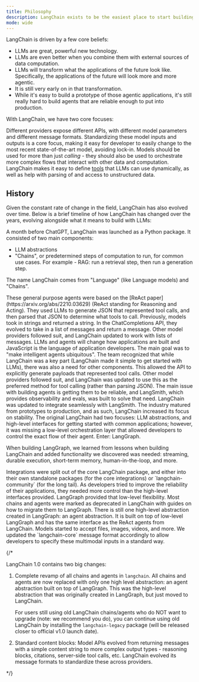 ```yaml
---
title: Philosophy
description: LangChain exists to be the easiest place to start building with LLMs, while also being flexible and production-ready.
mode: wide
---
```



<AlphaCallout />

LangChain is driven by a few core beliefs:

- LLMs are great, powerful new technology.
- LLMs are even better when you combine them with external sources of data computation.
- LLMs will transform what the applications of the future look like. Specifically, the applications of the future will look more and more agentic.
- It is still very early on in that transformation.
- While it's easy to build a prototype of those agentic applications, it's still really hard to build agents that are reliable enough to put into production.

With LangChain, we have two core focuses:

<Steps>
<Step title="We want to make it possible for developers to build with whatever the best model is at the time.">

Different providers expose different APIs, with different model parameters and different message formats.
Standardizing these model inputs and outputs is a core focus, making it easy for developer to easily change to the most recent state-of-the-art model, avoiding lock-in.
</Step>
<Step title="We want to make it easy to use these models to orchestrate more complex flows that interact with other data and computation.">
Models should be used for more than just *calling* - they should also be used to orchestrate more complex flows that interact with other data and computation. LangChain makes it easy to define [tools](/oss/javascript/langchain/tools) that LLMs can use dynamically, as well as help with parsing of and access to unstructured data.
</Step>
</Steps>

## History

Given the constant rate of change in the field, LangChain has also evolved over time. Below is a brief timeline of how LangChain has changed over the years, evolving alongside what it means to build with LLMs:

<Card title="October 24, 2022: LangChain launched as a Python package" horizontal>
A month before ChatGPT, LangChain was launched as a Python package. It consisted of two main components:

- LLM abstractions
- "Chains", or predetermined steps of computation to run, for common use cases. For example - RAG: run a retrieval step, then run a generation step.

The name LangChain comes from "Language" (like Language models) and "Chains".
</Card>


<Card title="December 2022: The first general purpose agents were added to LangChain." horizontal>
These general purpose agents were based on the [ReAct paper](https://arxiv.org/abs/2210.03629) (ReAct standing for Reasoning and Acting). They used LLMs to generate JSON that represented tool calls, and then parsed that JSON to determine what tools to call.
</Card>


<Card title="January 2023: OpenAI releases a 'Chat Completion' API" horizontal>
Previously, models took in strings and returned a string. In the ChatCompletions API, they evolved to take in a list of messages and return a message. Other model providers followed suit, and LangChain updated to work with lists of messages.
</Card>

<Card title="January 2023: LangChain releases a JavaScript version" horizontal>
LLMs and agents will change how applications are built and JavaScript is the language of application developers.
</Card>

<Card title="February 2023: LangChain Inc. was formed as a company around the open source LangChain project" horizontal>
The main goal was to "make intelligent agents ubiquitous". The team recognized that while LangChain was a key part (LangChain made it simple to get started with LLMs), there was also a need for other components.
</Card>

<Card title="Spring 2023: OpenAI releases 'function calling' in their API" horizontal>
This allowed the API to explicitly generate payloads that represented tool calls. Other model providers followed suit, and LangChain was updated to use this as the preferred method for tool calling (rather than parsing JSON).
</Card>

<Card title="Summer 2023: LangSmith is released as closed source platform by LangChain Inc., providing observability and evals" horizontal>
The main issue with building agents is getting them to be reliable, and LangSmith, which provides observability and evals, was built to solve that need. LangChain was updated to integrate seamlessly with LangSmith.
</Card>

<Card title="January 2024: langchain releases 0.1, its first non-0.0.x" horizontal>
The industry matured from prototypes to production, and as such, LangChain increased its focus on stability.
</Card>

<Card title="February 2024: LangGraph is released as an open-source library" horizontal>
The original LangChain had two focuses: LLM abstractions, and high-level interfaces for getting started with common applications; however, it was missing a low-level orchestration layer that allowed developers to control the exact flow of their agent. Enter: LangGraph.

When building LangGraph, we learned from lessons when building LangChain and added functionality we discovered was needed: streaming, durable execution, short-term memory, human-in-the-loop, and more.
</Card>

<Card title="Summer 2024: LangChain has over 700 integrations" horizontal>
Integrations were split out of the core LangChain package, and either into their own standalone packages (for the core integrations) or `langchain-community` (for the long tail).
</Card>

<Card title="Fall 2024: LangGraph becomes the preferred way to build any AI applications that's more than a single LLM call" horizontal>
As developers tried to improve the reliability of their applications, they needed more control than the high-level interfaces provided. LangGraph provided that low-level flexibility. Most chains and agents were marked as deprecated in LangChain with guides on how to migrate them to LangGraph. There is still one high-level abstraction created in LangGraph: an agent abstraction. It is built on top of low-level LangGraph and has the same interface as the ReAct agents from LangChain.
</Card>

<Card title="Spring 2025: Model APIs become more multimodal" horizontal>
Models started to accept files, images, videos, and more. We updated the `langchain-core` message format accordingly to allow developers to specify these multimodal inputs in a standard way.
</Card>

{/*

<Card title="Fall 2025: LangChain releases 1.0 with two major changes" horizontal>

LangChain 1.0 contains two big changes:

1. Complete revamp of all chains and agents in `langchain`. All chains and agents are now replaced with only one high level abstraction: an agent abstraction built on top of LangGraph. This was the high-level abstraction that was originally created in LangGraph, but just moved to LangChain.

    For users still using old LangChain chains/agents who do NOT want to upgrade (note: we recommend you do), you can continue using old LangChain by installing the `langchain-legacy` package (will be released closer to official v1.0 launch date).

2. Standard content blocks: Model APIs evolved from returning messages with a simple content string to more complex output types - reasoning blocks, citations, server-side tool calls, etc. LangChain evolved its message formats to standardize these across providers.

</Card>

*/}
